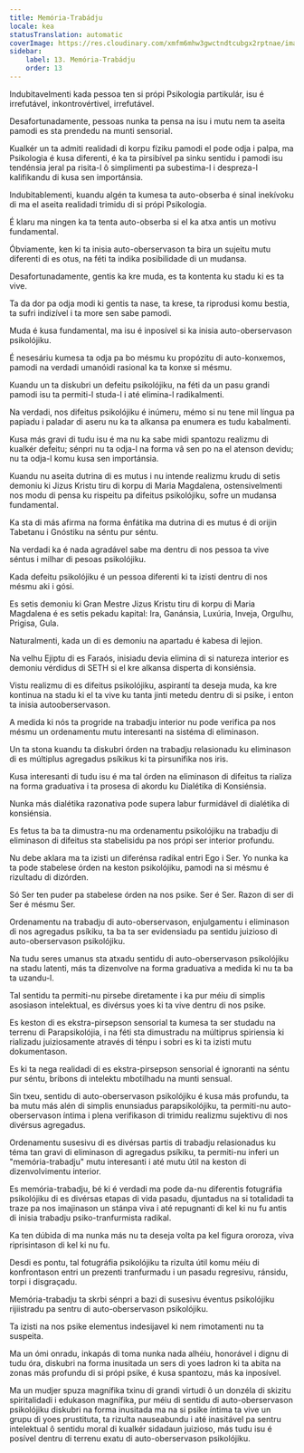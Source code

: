 ```yaml
---
title: Memória-Trabádju
locale: kea
statusTranslation: automatic
coverImage: https://res.cloudinary.com/xmfm6mhw3gwctndtcubgx2rptnae/image/upload/v1741354419/small_cover_la_gran_rebelion_28716e29d2.webp
sidebar:
    label: 13. Memória-Trabádju
    order: 13
---
```

Indubitavelmenti kada pessoa ten si própi Psikologia partikulár, isu é irrefutável, inkontrovértivel, irrefutável.

Desafortunadamente, pessoas nunka ta pensa na isu i mutu nem ta aseita pamodi es sta prendedu na munti sensorial.

Kualkér un ta admiti realidadi di korpu fíziku pamodi el pode odja i palpa, ma Psikologia é kusa diferenti, é ka ta pirsibível pa sinku sentidu i pamodi isu tendénsia jeral pa risita-l ô simplimenti pa subestima-l i despreza-l kalifikandu di kusa sen importánsia.

Indubitablementi, kuandu algén ta kumesa ta auto-obserba é sinal inekívoku di ma el aseita realidadi trimidu di si própi Psikologia.

É klaru ma ningen ka ta tenta auto-obserba si el ka atxa antis un motivu fundamental.

Óbviamente, ken ki ta inisia auto-oberservason ta bira un sujeitu mutu diferenti di es otus, na féti ta indika posibilidade di un mudansa.

Desafortunadamente, gentis ka kre muda, es ta kontenta ku stadu ki es ta vive.

Ta da dor pa odja modi ki gentis ta nase, ta krese, ta riprodusi komu bestia, ta sufri indizível i ta more sen sabe pamodi.

Muda é kusa fundamental, ma isu é inposível si ka inisia auto-oberservason psikolójiku.

É nesesáriu kumesa ta odja pa bo mésmu ku propózitu di auto-konxemos, pamodi na verdadi umanóidi rasional ka ta konxe si mésmu.

Kuandu un ta diskubri un defeitu psikolójiku, na féti da un pasu grandi pamodi isu ta permiti-l studa-l i até elimina-l radikalmenti.

Na verdadi, nos difeitus psikolójiku é inúmeru, mémo si nu tene mil língua pa papiadu i paladar di aseru nu ka ta alkansa pa enumera es tudu kabalmenti.

Kusa más gravi di tudu isu é ma nu ka sabe midi spantozu realizmu di kualkér defeitu; sénpri nu ta odja-l na forma vã sen po na el atenson devidu; nu ta odja-l komu kusa sen importánsia.

Kuandu nu aseita dutrina di es mutus i nu intende realizmu krudu di setis demoniu ki Jizus Kristu tiru di korpu di Maria Magdalena, ostensivelmenti nos modu di pensa ku rispeitu pa difeitus psikolójiku, sofre un mudansa fundamental.

Ka sta di más afirma na forma ênfátika ma dutrina di es mutus é di orijin Tabetanu i Gnóstiku na séntu pur séntu.

Na verdadi ka é nada agradável sabe ma dentru di nos pessoa ta vive séntus i milhar di pesoas psikolójiku.

Kada defeitu psikolójiku é un pessoa diferenti ki ta izisti dentru di nos mésmu aki i gósi.

Es setis demoniu ki Gran Mestre Jizus Kristu tiru di korpu di Maria Magdalena é es setis pekadu kapital: Ira, Ganánsia, Luxúria, Inveja, Orgulhu, Prigisa, Gula.

Naturalmenti, kada un di es demoniu na apartadu é kabesa di lejion.

Na velhu Ejiptu di es Faraós, inisiadu devia elimina di si natureza interior es demoniu vérdidus di SETH si el kre alkansa disperta di konsiénsia.

Vistu realizmu di es difeitus psikolójiku, aspirantí ta deseja muda, ka kre kontinua na stadu ki el ta vive ku tanta jinti metedu dentru di si psike, i enton ta inisia autooberservason.

A medida ki nós ta progride na trabadju interior nu pode verifica pa nos mésmu un ordenamentu mutu interesanti na sistéma di eliminason.

Un ta stona kuandu ta diskubri órden na trabadju relasionadu ku eliminason di es múltiplus agregadus psíkikus ki ta pirsunifika nos iris.

Kusa interesanti di tudu isu é ma tal órden na eliminason di difeitus ta rializa na forma graduativa i ta prosesa di akordu ku Dialétika di Konsiénsia.

Nunka más dialétika razonativa pode supera labur furmidável di dialétika di konsiénsia.

Es fetus ta ba ta dimustra-nu ma ordenamentu psikolójiku na trabadju di eliminason di difeitus sta stabelisidu pa nos própi ser interior profundu.

Nu debe aklara ma ta izisti un diferénsa radikal entri Ego i Ser. Yo nunka ka ta pode stabelese órden na keston psikolójiku, pamodi na si mésmu é rizultadu di dizórden.

Só Ser ten puder pa stabelese órden na nos psike. Ser é Ser. Razon di ser di Ser é mésmu Ser.

Ordenamentu na trabadju di auto-oberservason, enjulgamentu i eliminason di nos agregadus psíkiku, ta ba ta ser evidensiadu pa sentidu juizioso di auto-oberservason psikolójiku.

Na tudu seres umanus sta atxadu sentidu di auto-oberservason psikolójiku na stadu latenti, más ta dizenvolve na forma graduativa a medida ki nu ta ba ta uzandu-l.

Tal sentidu ta permiti-nu pirsebe diretamente i ka pur méiu di simplis asosiason intelektual, es divérsus yoes ki ta vive dentru di nos psike.

Es keston di es ekstra-pirsepson sensorial ta kumesa ta ser studadu na terrenu di Parapsikolójia, i na féti sta dimustradu na múltiprus spiriensia ki rializadu juiziosamente através di ténpu i sobri es ki ta izisti mutu dokumentason.

Es ki ta nega realidadi di es ekstra-pirsepson sensorial é ignoranti na séntu pur séntu, bribons di intelektu mbotilhadu na munti sensual.

Sin txeu, sentidu di auto-oberservason psikolójiku é kusa más profundu, ta ba mutu más alén di simplis enunsiadus parapsikolójiku, ta permiti-nu auto-oberservason íntima i plena verifikason di trimidu realizmu sujektivu di nos divérsus agregadus.

Ordenamentu susesivu di es divérsas partis di trabadju relasionadus ku téma tan gravi di eliminason di agregadus psíkiku, ta permiti-nu inferi un "memória-trabadju" mutu interesanti i até mutu útil na keston di dizenvolvimentu interior.

Es memória-trabadju, bé ki é verdadi ma pode da-nu diferentis fotugráfia psikolójiku di es divérsas etapas di vida pasadu, djuntadus na si totalidadi ta traze pa nos imajinason un stánpa viva i até repugnanti di kel ki nu fu antis di inisia trabadju psiko-tranfurmista radikal.

Ka ten dúbida di ma nunka más nu ta deseja volta pa kel figura ororoza, viva riprisintason di kel ki nu fu.

Desdi es pontu, tal fotugráfia psikolójiku ta rizulta útil komu méiu di konfrontason entri un prezenti tranfurmadu i un pasadu regresivu, ránsidu, torpi i disgraçadu.

Memória-trabadju ta skrbi sénpri a bazi di susesivu éventus psikolójiku rijiistradu pa sentru di auto-oberservason psikolójiku.

Ta izisti na nos psike elementus indesijavel ki nem rimotamenti nu ta suspeita.

Ma un ómi onradu, inkapás di toma nunka nada alhéiu, honorável i dignu di tudu óra, diskubri na forma inusitada un sers di yoes ladron ki ta abita na zonas más profundu di si própi psike, é kusa spantozu, más ka inposível.

Ma un mudjer spuza magnífika txinu di grandi virtudi ô un donzéla di skizitu spiritalidadi i edukason magnífika, pur méiu di sentidu di auto-oberservason psikolójiku diskubri na forma inusitada ma na si psike íntima ta vive un grupu di yoes prustituta, ta rizulta nauseabundu i até inasitável pa sentru intelektual ô sentidu moral di kualkér sidadaun juizioso, más tudu isu é posível dentru di terrenu exatu di auto-oberservason psikolójiku.

